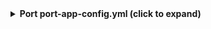 <details>
<summary><b>Port port-app-config.yml (click to expand)</b></summary>

```yaml
createMissingRelatedEntities: true
resources:
  - kind: repository
    selector:
      query: "true" # JQ boolean query. If evaluated to false - skip syncing the object.
    port:
      entity:
        mappings:
          identifier: ".name" # The Entity identifier will be the repository name.
          title: ".name"
          blueprint: '"githubRepository"'
          properties:
            readme: file://README.md
            url: .html_url
            defaultBranch: .default_branch
  - kind: environment
    selector:
      query: "true"
    port:
      entity:
        mappings:
          identifier: .repo + '-' + .name
          title: .name
          blueprint: '"githubRepoEnvironment"'
          properties:
            url: .html_url
            customBranchesPolicies: .custom_branches_policies
            protectedBranches: .protected_branches
            createdAt: .created_at
            updatedAt: .updated_at
          relations:
            repository: .repo
  - kind: deployment
    selector:
      query: "true"
    port:
      entity:
        mappings:
          identifier: .repo + '-' + (.id|tostring)
          title: .task + '-' + .environment
          blueprint: '"deployment"'
          properties:
            description: .description
            ref: .ref
            sha: .sha
            productionEnvironment: .production_environment
            transientEnvironment: .transient_environment
            createdAt: .created_at
            url: .url
          relations:
            environment: .repo + '-' + .environment
```

</details>
